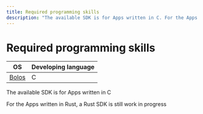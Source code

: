 ```yaml
---
title: Required programming skills
description: "The available SDK is for Apps written in C. For the Apps written in Rust, a Rust SDK is still work in progress"
---
```


# Required programming skills

| OS                              | Developing language |
| ------------------------------- | ------------------- |
| [Bolos](../bolos)               | C                   | 

The available SDK is for Apps written in C

For the Apps written in Rust, a Rust SDK is still work in progress